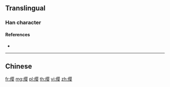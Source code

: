 {{character info/new}}
{{also|纓}}
==Translingual==
{{Han simplified forms|纓|䋝|缨|ex=y}}

===Han character===
{{Han char|rn=120|rad=纟|as=11|sn=14|four=|canj=VMBOV}}

====References====
* {{Han ref|kx=0944.251|hdz=53444.010|uh=7F28|ud=32552}}

----

==Chinese==
{{zh-see|纓}}

[[fr:缨]]
[[mg:缨]]
[[pl:缨]]
[[th:缨]]
[[vi:缨]]
[[zh:缨]]